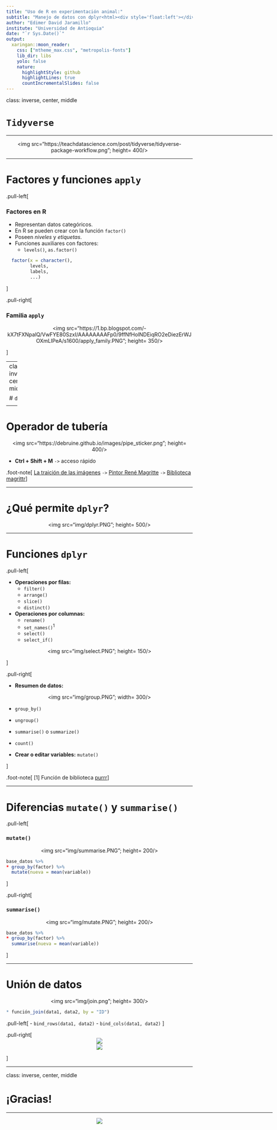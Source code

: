 ```yaml
---
title: "Uso de R en experimentación animal:"
subtitle: "Manejo de datos con dplyr<html><div style='float:left'></div><hr color='#EB811B' size=1px width=800px></html>"
author: "Edimer David Jaramillo"
institute: "Universidad de Antioquia"
date: "`r Sys.Date()`"
output:
  xaringan::moon_reader:
    css: ["mtheme_max.css", "metropolis-fonts"]
    lib_dir: libs
    yolo: false
    nature:
      highlightStyle: github
      highlightLines: true
      countIncrementalSlides: false
---
```



class: inverse, center, middle

# `Tidyverse`
<html><div style='float:left'></div><hr color='#EB811B' size=1px width=720px></html>


<center>
<img src="https://teachdatascience.com/post/tidyverse/tidyverse-package-workflow.png"; height= 400/>
</center>

---

# Factores y funciones `apply`

.pull-left[

### Factores en R

  - Representan datos categóricos.
  - En R se pueden crear con la función `factor()`
  - Poseen *niveles* y *etiquetas*.
  - Funciones auxiliares con factores:
    - `levels()`, `as.factor()` 
    
```r
  factor(x = character(),
         levels,
         labels,
         ...)
```    

]

.pull-right[


### Familia `apply`


<center>
<img src="https://1.bp.blogspot.com/-kX7tFXNpalQ/VwFYE80SzxI/AAAAAAAAFp0/9ffNfHolNDEiqRO2eDiezErWJOXmLIPeA/s1600/apply_family.PNG"; height= 350/>
</center>



]

---
class: inverse, center, middle

# `dplyr`
<html><div style='float:left'></div><hr color='#EB811B' size=1px width=720px></html> 

<center>
<img src="https://dplyr.tidyverse.org/logo.png"; height= 400/>
</center>

---

# Operador de tubería



<center>
<img src="https://debruine.github.io/images/pipe_sticker.png"; height= 400/>
</center>


- **Ctrl + Shift + M** `->` acceso rápido

.foot-note[
[La traición de las imágenes](https://es.wikipedia.org/wiki/La_traici%C3%B3n_de_las_im%C3%A1genes) `->` [Pintor René Magritte](https://es.wikipedia.org/wiki/Ren%C3%A9_Magritte) `->` [Biblioteca magrittr](https://cran.r-project.org/web/packages/magrittr/vignettes/magrittr.html)
]

---

# ¿Qué permite `dplyr`?

<center>
<img src="img/dplyr.PNG"; height= 500/>
</center>

---

# Funciones `dplyr`

.pull-left[

- **Operaciones por filas:**
  - `filter()`
  - `arrange()`
  - `slice()`
  - `distinct()`
- **Operaciones por columnas:**
  - `rename()`
  - `set_names()`<sup>1</sup>  
  - `select()`
  - `select_if()`
  
<center>
<img src="img/select.PNG"; height= 150/>
</center>  

]

.pull-right[

- **Resumen de datos:**

<center>
<img src="img/group.PNG"; width= 300/>
</center> 

  - `group_by()`
  - `ungroup()`
  - `summarise()` o `summarize()`
  - `count()`

- **Crear o editar variables:** `mutate()`
  

]

.foot-note[
[1] Función de biblioteca [purrr](https://purrr.tidyverse.org/)
]

---

# Diferencias `mutate()` y `summarise()`

.pull-left[

### `mutate()`

<center>
<img src="img/summarise.PNG"; height= 200/>
</center>

```r
base_datos %>% 
* group_by(factor) %>% 
  mutate(nueva = mean(variable))
```  

]

.pull-right[

### `summarise()`

<center>
<img src="img/mutate.PNG"; height= 200/>
</center>

```r
base_datos %>% 
* group_by(factor) %>% 
  summarise(nueva = mean(variable))
``` 

]

---

# Unión de datos

<center>
<img src="img/join.png"; height= 300/>
</center>

```r
* función_join(data1, data2, by = "ID")
``` 

.pull-left[
- `bind_rows(data1, data2)`
- `bind_cols(data1, data2)` 
]

.pull-right[
<center>
<img src="img/rows.PNG"/>
</center>

<center>
<img src="img/cols.PNG"/>
</center>

]

---
class: inverse, center, middle

# ¡Gracias!

<html><div style='float:left'></div><hr color='#EB811B' size=1px width=720px></html> 

<center>
<img src="img/gracias.gif"/>
</center>

